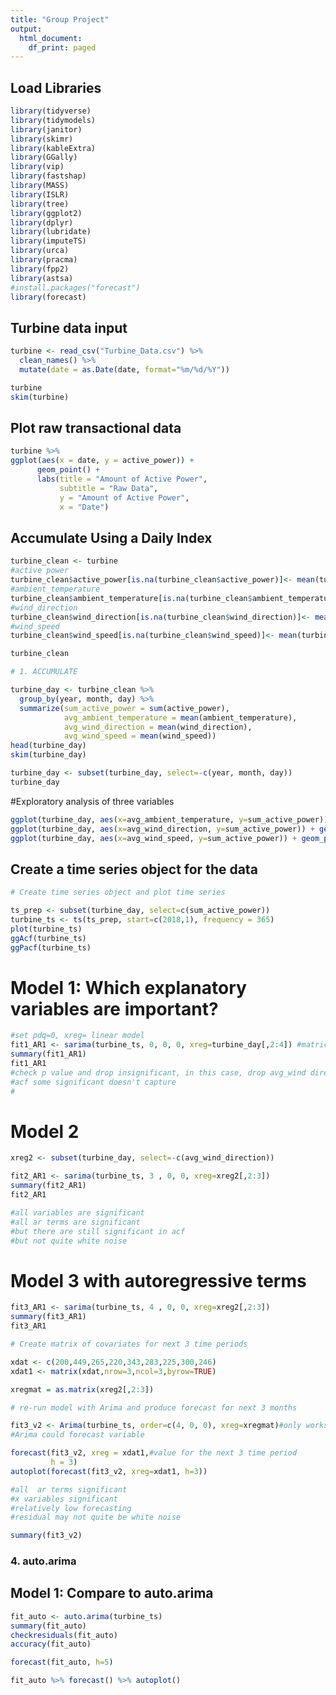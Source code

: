 ---
title: "Group Project"
output:
  html_document:
    df_print: paged
---


## Load Libraries 

```{r warning=FALSE, message=FALSE}
library(tidyverse)
library(tidymodels)
library(janitor)
library(skimr)
library(kableExtra)
library(GGally)
library(vip)        
library(fastshap)   
library(MASS)
library(ISLR)
library(tree)
library(ggplot2)
library(dplyr)
library(lubridate)
library(imputeTS)
library(urca)
library(pracma)
library(fpp2)
library(astsa)
#install.packages("forecast")
library(forecast)

```

## Turbine data input

```{r}
turbine <- read_csv("Turbine_Data.csv") %>%
  clean_names() %>%
  mutate(date = as.Date(date, format="%m/%d/%Y"))

turbine
skim(turbine)
```



## Plot raw transactional data

```{r}

turbine %>%
ggplot(aes(x = date, y = active_power)) +
      geom_point() +
      labs(title = "Amount of Active Power",
           subtitle = "Raw Data",
           y = "Amount of Active Power",
           x = "Date") 

```

## Accumulate Using a Daily Index
```{r}

turbine_clean <- turbine 
#active power
turbine_clean$active_power[is.na(turbine_clean$active_power)]<- mean(turbine_clean$active_power, na.rm =TRUE)  
#ambient_temperature
turbine_clean$ambient_temperature[is.na(turbine_clean$ambient_temperature)]<- mean(turbine_clean$ambient_temperature, na.rm =TRUE)
#wind_direction
turbine_clean$wind_direction[is.na(turbine_clean$wind_direction)]<- mean(turbine_clean$wind_direction, na.rm =TRUE)
#wind_speed
turbine_clean$wind_speed[is.na(turbine_clean$wind_speed)]<- mean(turbine_clean$wind_speed, na.rm =TRUE)

turbine_clean

# 1. ACCUMULATE

turbine_day <- turbine_clean %>%
  group_by(year, month, day) %>%
  summarize(sum_active_power = sum(active_power),
            avg_ambient_temperature = mean(ambient_temperature),
            avg_wind_direction = mean(wind_direction),
            avg_wind_speed = mean(wind_speed))
head(turbine_day)
skim(turbine_day)

turbine_day <- subset(turbine_day, select=-c(year, month, day))
turbine_day

```



#Exploratory analysis of three variables
```{r}
ggplot(turbine_day, aes(x=avg_ambient_temperature, y=sum_active_power)) + geom_point() + labs(title = "Daily avg ambient temperature") 
ggplot(turbine_day, aes(x=avg_wind_direction, y=sum_active_power)) + geom_point() + labs(title = "Daily avg wind direction") 
ggplot(turbine_day, aes(x=avg_wind_speed, y=sum_active_power)) + geom_point() + labs(title = "Daily avg wind speed") 

```




## Create a time series object for the data
```{r,warning=FALSE}

# Create time series object and plot time series

ts_prep <- subset(turbine_day, select=c(sum_active_power))
turbine_ts <- ts(ts_prep, start=c(2018,1), frequency = 365)
plot(turbine_ts)
ggAcf(turbine_ts)
ggPacf(turbine_ts)

```

# Model 1: Which explanatory variables are important?
```{r}

#set pdq=0, xreg= linear model
fit1_AR1 <- sarima(turbine_ts, 0, 0, 0, xreg=turbine_day[,2:4]) #matrice of all variables
summary(fit1_AR1)
fit1_AR1
#check p value and drop insignificant, in this case, drop avg_wind direction 
#acf some significant doesn't capture
#
```



# Model 2
```{r}

xreg2 <- subset(turbine_day, select=-c(avg_wind_direction))

fit2_AR1 <- sarima(turbine_ts, 3 , 0, 0, xreg=xreg2[,2:3])
summary(fit2_AR1)
fit2_AR1

#all variables are significant
#all ar terms are significant 
#but there are still significant in acf
#but not quite white noise

```

# Model 3 with autoregressive terms
```{r}

fit3_AR1 <- sarima(turbine_ts, 4 , 0, 0, xreg=xreg2[,2:3])
summary(fit3_AR1)
fit3_AR1

# Create matrix of covariates for next 3 time periods

xdat <- c(200,449,265,220,343,283,225,300,246)
xdat1 <- matrix(xdat,nrow=3,ncol=3,byrow=TRUE)

xregmat = as.matrix(xreg2[,2:3])

# re-run model with Arima and produce forecast for next 3 months

fit3_v2 <- Arima(turbine_ts, order=c(4, 0, 0), xreg=xregmat)#only works for matrix
#Arima could forecast variable

forecast(fit3_v2, xreg = xdat1,#value for the next 3 time period
         h = 3)
autoplot(forecast(fit3_v2, xreg=xdat1, h=3))

#all  ar terms significant
#x variables significant
#relatively low forecasting
#residual may not quite be white noise

summary(fit3_v2)
```




### 4. auto.arima
## Model 1: Compare to auto.arima 

```{r}

fit_auto <- auto.arima(turbine_ts)
summary(fit_auto)
checkresiduals(fit_auto)
accuracy(fit_auto)

forecast(fit_auto, h=5)

fit_auto %>% forecast() %>% autoplot()

```


